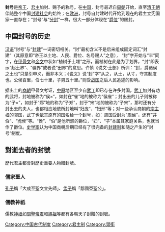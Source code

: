 {{Otheruses
|subject=帝王加封的称号
|other=网络用语
|禁止发言
}}
'''封号'''是[[皇帝|帝王]]、[[君主|君主]]加封、赐予的称号。在[[中国|中国]]，封号最迟自[[周朝|周朝]]开始，直至[[清朝|清王朝]]伴随整个中国[[封建社会|封建社会]]的始终；在[[欧洲|欧洲]]，封号自封建时代开始到现在的君主立宪国家一直存在；“封号”与“[[分封制|分封]]”一样，很大一部分体现在“[[爵位|爵位]]”的赐封。

== 中国封号的历史 ==
[[汉语|汉语]]“封号”与“[[封建制度_(中國)|封建]]”一词密切相关。“封”最初含义不是后来组成固定词汇“封建”（其原意即“帝王以土地、人民、爵位、名号赐人”之意）， “封”字开始与“丰”同字，在[[甲骨文|甲骨文]]和[[金文|金文]]中状如“植树于土堆”之形，而植树在此是为了划界，“封”即表示“起土界”、“疆界”或者说“田界”的意思。许慎《说文·土部》所训：“封，爵诸侯之土也”只是引申义，而非本义；《说文》说“封”字“从之，从土，从寸，守其制度也。公侯百里，伯七十里，子男五十里。”则受[[战国|战国]]之后人民追述的影响。

据出土的[[商朝|商朝]]甲骨文考证，[[中原|中原]]地区至少自[[武丁|武丁]]即已存在许多封国。[[武丁|武丁]]加封有功的武将，封地被称为“侯×”，如封在“雀”地的被称为“侯雀”；封出去的儿子则被称为“子×”，如封于“郑”地的称为“子郑”，封于“宋”地的被称为“子宋”，那时还有分封出去的夫人，也都相应地依所封地叫“妇庞”、“妇邢”等；对一些承认商朝的[[宗主国|宗主权]]的邻国，武丁也依其原有的国名给一个封号，如：周国受封为“[[周侯|周侯]]”，还有“井伯”、“虎侯”等。“侯”、“伯”是他所颁的爵位，“妇”、“子”本属其家庭关系，也就当作了爵位。[[历史学家|史学家]]认为中国商朝后期已经有了很完备的[[封建制|封建制]]和随之产生的“封号”制度。

==對逝去者的封號==
歷代君主都會對歷史重要人物贈封號。
===儒家聖人===
[[孔子|孔子]]稱「大成至聖文宣先師」、[[孟子|孟子]]稱「鄒國亞聖公」。
===儒教神祇===
儒教[[神祇|神祇]]如[[關聖帝君|關聖帝君]]和[[媽祖|媽祖]]等都有各朝天子封贈的封號。

{{汉字文化圈对人的称谓|index=FH}}
[[Category:中国古代制度|Category:中国古代制度]]
[[Category:君主制|Category:君主制]]
[[Category:頭銜|Category:頭銜]]